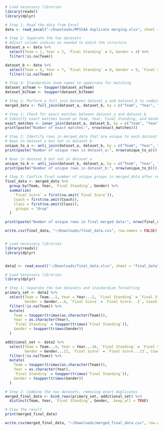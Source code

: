 ```r
# Load necessary libraries
library(readxl)
library(dplyr)

# Step 1: Read the data from Excel
data <- read_excel("~/Downloads/MPSSAA duplicate merging.xlsx", sheet = 1)

# Step 2: Separate the two datasets
# Adjust column indices as needed to match the structure
dataset_a <- data %>%
  select(Team = 1, Year = 2, `Final Standing` = 3, Gender = 4) %>%
  filter(!is.na(Team))

dataset_b <- data %>%
  select(Team = 6, Year = 7, `Final Standing` = 8, Gender = 9, `Final Score` = 10, Coach = 11, Class = 12) %>%
  filter(!is.na(Team))

# Step 3: Standardize team names to uppercase for matching
dataset_a$Team <- toupper(dataset_a$Team)
dataset_b$Team <- toupper(dataset_b$Team)
```


```r
# Step 1: Perform a full join between dataset_a and dataset_b to combine all rows
merged_data <- full_join(dataset_a, dataset_b, by = c("Team", "Year", "Final Standing", "Gender"))
```

```r
# Step 1: Check for exact matches between dataset_a and dataset_b
# Identify exact matches based on Team, Year, Final Standing, and Gender
exact_matches <- inner_join(dataset_a, dataset_b, by = c("Team", "Year", "Final Standing", "Gender"))
print(paste("Number of exact matches:", nrow(exact_matches)))

# Step 2: Identify rows in merged_data that are unique to each dataset
# Rows in dataset_a but not in dataset_b
unique_to_a <- anti_join(dataset_a, dataset_b, by = c("Team", "Year", "Final Standing", "Gender"))
print(paste("Number of unique rows in dataset_a:", nrow(unique_to_a)))

# Rows in dataset_b but not in dataset_a
unique_to_b <- anti_join(dataset_b, dataset_a, by = c("Team", "Year", "Final Standing", "Gender"))
print(paste("Number of unique rows in dataset_b:", nrow(unique_to_b)))

# Step 3: Confirm final number of unique groups in merged_data after removing duplicates
final_data <- merged_data %>%
  group_by(Team, Year, `Final Standing`, Gender) %>%
  summarize(
    `Final Score` = first(na.omit(`Final Score`)),
    Coach = first(na.omit(Coach)),
    Class = first(na.omit(Class)),
    .groups = "drop"
  )

print(paste("Number of unique rows in final merged data:", nrow(final_data)))
```

```r
write.csv(final_data, "~/Downloads/final_data.csv", row.names = FALSE)
```




```r

```



```r
# Load necessary libraries
library(readxl)
library(dplyr)


data2 <- read_excel("~/Downloads/final_data.xlsx", sheet = "final_data")

# Load necessary libraries
library(dplyr)

# Step 1: Separate the two datasets and standardize formatting
primary_set <- data2 %>%
  select(Team = Team...1, Year = Year...2, `Final Standing` = `Final Standing...3`, 
         Gender = Gender...4, `Final Score` = `Final Score...5`, Coach = Coach...6, Class = Class...7) %>%
  filter(!is.na(Team)) %>%
  mutate(
    Team = toupper(trimws(as.character(Team))),
    Year = as.character(Year),
    `Final Standing` = toupper(trimws(`Final Standing`)),
    Gender = toupper(trimws(Gender))
  )

additional_set <- data2 %>%
  select(Team = Team...9, Year = Year...10, `Final Standing` = `Final Standing...11`, 
         Gender = Gender...12, `Final Score` = `Final Score...13`, Coach = Coach...14, Class = Class...15) %>%
  filter(!is.na(Team)) %>%
  mutate(
    Team = toupper(trimws(as.character(Team))),
    Year = as.character(Year),
    `Final Standing` = toupper(trimws(`Final Standing`)),
    Gender = toupper(trimws(Gender))
  )

# Step 2: Combine the two datasets, removing exact duplicates
merged_final_data <- bind_rows(primary_set, additional_set) %>%
  distinct(Team, Year, `Final Standing`, Gender, .keep_all = TRUE)

# View the result
print(merged_final_data)

```
```r
write.csv(merged_final_data, "~/Downloads/merged_final_data.csv", row.names = FALSE)
```

